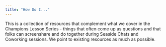 ```yaml
---
title: "How Do I..."
---
```


This is a collection of resources that complement what we cover in the Champions Lesson Series - things that often come up as questions and that folks can screenshare and do together during Seaside Chats and Coworking sessions. We point to existing resources as much as possible. 
